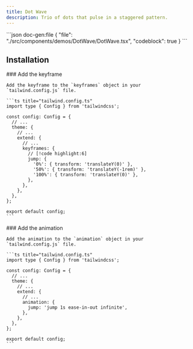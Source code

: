 ```yaml
---
title: Dot Wave
description: Trio of dots that pulse in a staggered pattern.
---
```


<ComponentPreview name='dot-wave'>
```json doc-gen:file
{
  "file": "./src/components/demos/DotWave/DotWave.tsx",
  "codeblock": true
}
```
</ComponentPreview>

## Installation

<Steps>
    
  <Step>
    ### Add the keyframe
    
    Add the keyframe to the `keyframes` object in your `tailwind.config.js` file.

    ```ts title="tailwind.config.ts"
    import type { Config } from 'tailwindcss';

    const config: Config = {
      // ...
      theme: {
        // ...
        extend: {
          // ...
          keyframes: {
            // [!code highlight:6]
            jump: {
              '0%': { transform: 'translateY(0)' },
              '50%': { transform: 'translateY(-1rem)' },
              '100%': { transform: 'translateY(0)' },
            },
          },
        },
      },
    };

    export default config;
    ```

  </Step>
    
  <Step>
    ### Add the animation
    
    Add the animation to the `animation` object in your `tailwind.config.js` file.

    ```ts title="tailwind.config.ts"
    import type { Config } from 'tailwindcss';

    const config: Config = {
      // ...
      theme: {
        // ...
        extend: {
          // ...
          animation: {
            jump: 'jump 1s ease-in-out infinite',
          },
        },
      },
    };

    export default config;
    ```

  </Step>

</Steps>
